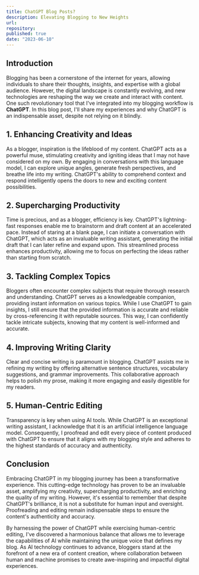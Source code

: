 ```yaml
---
title: ChatGPT Blog Posts?
description: Elevating Blogging to New Heights
url: 
repository: 
published: true
date: "2023-06-10"
---
```


## Introduction

Blogging has been a cornerstone of the internet for years, allowing individuals to share their thoughts, insights, and expertise with a global audience. However, the digital landscape is constantly evolving, and new technologies are reshaping the way we create and interact with content. One such revolutionary tool that I've integrated into my blogging workflow is **ChatGPT**. In this blog post, I'll share my experiences and why ChatGPT is an indispensable asset, despite not relying on it blindly.

## 1. Enhancing Creativity and Ideas

As a blogger, inspiration is the lifeblood of my content. ChatGPT acts as a powerful muse, stimulating creativity and igniting ideas that I may not have considered on my own. By engaging in conversations with this language model, I can explore unique angles, generate fresh perspectives, and breathe life into my writing. ChatGPT's ability to comprehend context and respond intelligently opens the doors to new and exciting content possibilities.

## 2. Supercharging Productivity

Time is precious, and as a blogger, efficiency is key. ChatGPT's lightning-fast responses enable me to brainstorm and draft content at an accelerated pace. Instead of staring at a blank page, I can initiate a conversation with ChatGPT, which acts as an invaluable writing assistant, generating the initial draft that I can later refine and expand upon. This streamlined process enhances productivity, allowing me to focus on perfecting the ideas rather than starting from scratch.

## 3. Tackling Complex Topics

Bloggers often encounter complex subjects that require thorough research and understanding. ChatGPT serves as a knowledgeable companion, providing instant information on various topics. While I use ChatGPT to gain insights, I still ensure that the provided information is accurate and reliable by cross-referencing it with reputable sources. This way, I can confidently tackle intricate subjects, knowing that my content is well-informed and accurate.

## 4. Improving Writing Clarity

Clear and concise writing is paramount in blogging. ChatGPT assists me in refining my writing by offering alternative sentence structures, vocabulary suggestions, and grammar improvements. This collaborative approach helps to polish my prose, making it more engaging and easily digestible for my readers.

## 5. Human-Centric Editing

Transparency is key when using AI tools. While ChatGPT is an exceptional writing assistant, I acknowledge that it is an artificial intelligence language model. Consequently, I proofread and edit every piece of content produced with ChatGPT to ensure that it aligns with my blogging style and adheres to the highest standards of accuracy and authenticity.

## Conclusion

Embracing ChatGPT in my blogging journey has been a transformative experience. This cutting-edge technology has proven to be an invaluable asset, amplifying my creativity, supercharging productivity, and enriching the quality of my writing. However, it's essential to remember that despite ChatGPT's brilliance, it is not a substitute for human input and oversight. Proofreading and editing remain indispensable steps to ensure the content's authenticity and accuracy.

By harnessing the power of ChatGPT while exercising human-centric editing, I've discovered a harmonious balance that allows me to leverage the capabilities of AI while maintaining the unique voice that defines my blog. As AI technology continues to advance, bloggers stand at the forefront of a new era of content creation, where collaboration between human and machine promises to create awe-inspiring and impactful digital experiences.
